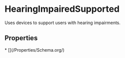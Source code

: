   
# HearingImpairedSupported

Uses devices to support users with hearing impairments.

## Properties

<Grid>
* [](/Properties/Schema.org/)
</Grid>

